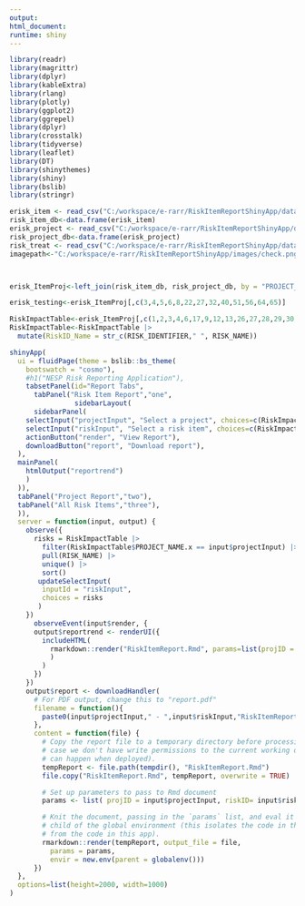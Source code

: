 ```yaml
---
output: 
html_document:
runtime: shiny
---
```


```r
library(readr) 
library(magrittr) 
library(dplyr) 
library(kableExtra) 
library(rlang)
library(plotly)
library(ggplot2)
library(ggrepel)
library(dplyr)
library(crosstalk)
library(tidyverse)
library(leaflet)
library(DT)
library(shinythemes)
library(shiny)
library(bslib)
library(stringr)

erisk_item <- read_csv("C:/workspace/e-rarr/RiskItemReportShinyApp/data/RiskItem_FullView_Update.csv")
risk_item_db<-data.frame(erisk_item)
erisk_project <- read_csv("C:/workspace/e-rarr/RiskItemReportShinyApp/data/RiskProject_FullView.csv")
risk_project_db<-data.frame(erisk_project)
risk_treat <- read_csv("C:/workspace/e-rarr/RiskItemReportShinyApp/data/RiskTreatment_FullView.csv")
imagepath<-"C:/workspace/e-rarr/RiskItemReportShinyApp/images/check.png"



erisk_ItemProj<-left_join(risk_item_db, risk_project_db, by = "PROJECT_ID")

erisk_testing<-erisk_ItemProj[,c(3,4,5,6,8,22,27,32,40,51,56,64,65)]

RiskImpactTable<-erisk_ItemProj[,c(1,2,3,4,6,17,9,12,13,26,27,28,29,30,31,32,33,23,22,42,48,49,50,51,52)]
RiskImpactTable<-RiskImpactTable |>
  mutate(RiskID_Name = str_c(RISK_IDENTIFIER," ", RISK_NAME))
```


```r
shinyApp(
  ui = fluidPage(theme = bslib::bs_theme(
    bootswatch = "cosmo"),
    #h1("NESP Risk Reporting Application"),
    tabsetPanel(id="Report Tabs",
      tabPanel("Risk Item Report","one",
                sidebarLayout(
      sidebarPanel(
    selectInput("projectInput", "Select a project", choices=c(RiskImpactTable$PROJECT_NAME.x)),
    selectInput("riskInput", "Select a risk item", choices=c(RiskImpactTable$RISK_NAME)),
    actionButton("render", "View Report"),
    downloadButton("report", "Download report"),
  ),
  mainPanel(
    htmlOutput("reportrend")
    )
  )),
  tabPanel("Project Report","two"),
  tabPanel("All Risk Items","three"),
  )),
  server = function(input, output) {
    observe({
      risks = RiskImpactTable |>
        filter(RiskImpactTable$PROJECT_NAME.x == input$projectInput) |>
        pull(RISK_NAME) |>
        unique() |>
        sort()
       updateSelectInput(
        inputId = "riskInput", 
        choices = risks
       )
    })
      observeEvent(input$render, {
      output$reportrend <- renderUI({
        includeHTML(
          rmarkdown::render("RiskItemReport.Rmd", params=list(projID = input$projectInput, riskID= input$riskInput)
          )
        )
      })
    })
    output$report <- downloadHandler(
      # For PDF output, change this to "report.pdf"
      filename = function(){
        paste0(input$projectInput," - ",input$riskInput,"RiskItemReport",".html")
      },
      content = function(file) {
        # Copy the report file to a temporary directory before processing it, in
        # case we don't have write permissions to the current working dir (which
        # can happen when deployed).
        tempReport <- file.path(tempdir(), "RiskItemReport.Rmd")
        file.copy("RiskItemReport.Rmd", tempReport, overwrite = TRUE)

        # Set up parameters to pass to Rmd document
        params <- list( projID = input$projectInput, riskID= input$riskInput)

        # Knit the document, passing in the `params` list, and eval it in a
        # child of the global environment (this isolates the code in the document
        # from the code in this app).
        rmarkdown::render(tempReport, output_file = file,
          params = params,
          envir = new.env(parent = globalenv()))
      })
  },
  options=list(height=2000, width=1000)
)
```